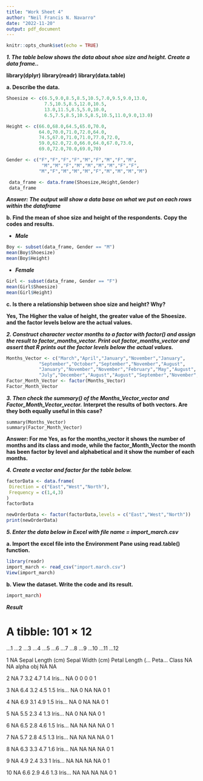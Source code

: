 ```yaml
---
title: "Work Sheet 4"
author: "Neil Francis N. Navarro"
date: "2022-11-20"
output: pdf_document
---
```


```r
knitr::opts_chunk$set(echo = TRUE)
```

***1. The table below shows the data about shoe size and height. Create a data frame..***

**library(dplyr)**
**library(readr)**
**library(data.table)**


**a. Describe the data.**

```r
Shoesize <- c(6.5,9.0,8.5,8.5,10.5,7.0,9.5,9.0,13.0,
              7.5,10.5,8.5,12.0,10.5,
              13.0,11.5,8.5,5.0,10.0,
              6.5,7.5,8.5,10.5,8.5,10.5,11.0,9.0,13.0)

Height <- c(66.0,68.0,64.5,65.0,70.0,
            64.0,70.0,71.0,72.0,64.0,
            74.5,67.0,71.0,71.0,77.0,72.0,
            59.0,62.0,72.0,66.0,64.0,67.0,73.0,
            69.0,72.0,70.0,69.0,70)

Gender <- c("F","F","F","F","M","F","M","F","M",
             "M","M","F","M","M","M","M","F","F",
            "M","F","M","M","M","F","M","M","M","M")

 data_frame <- data.frame(Shoesize,Height,Gender)
 data_frame
```
 
***Answer: The output will show a data base on what we put on each rows within the dataframe***
 
**b. Find the mean of shoe size and height of the respondents.**
**Copy the codes and results.**

+
***Male***

```r
Boy <- subset(data_frame, Gender == "M")
mean(Boy$Shoesize)
mean(Boy$Height)
```

+
***Female***

```r
Girl <- subset(data_frame, Gender == "F")
mean(Girl$Shoesize)
mean(Girl$Height)
```

**c. Is there a relationship between shoe size and height? Why?**

**Yes, The Higher the value of height, the greater value of the Shoesize.**
**and the factor levels below are the actual values.**

***2. Construct character vector months to a factor with factor() and assign the result to factor_months_vector. Print out factor_months_vector and assert that R prints out the factor levels below the actual values.***

```r
Months_Vector <- c("March","April","January","November","January",
            "September","October","September","November","August",
            "January","November","November","February","May","August",
            "July","December","August","August","September","November","February","April")
Factor_Month_Vector <- factor(Months_Vector)
Factor_Month_Vector
```

***3. Then check the summary() of the Months_Vector_vector and Factor_Month_Vector_vector.***
**Interpret the results of both vectors. Are they both equally useful in this case?**

```num3
summary(Months_Vector)
summary(Factor_Month_Vector)
```

**Answer: For me Yes, as for the months_vector it shows the number of months and its class and mode, while the factor_Month_Vector the month has been factor by level and alphabetical and it show the number of each months.**


***4. Create a vector and factor for the table below.***

```r
factorData <- data.frame(
 Direction = c("East","West","North"),
 Frequency = c(1,4,3)
)
factorData

newOrderData <- factor(factorData,levels = c("East","West","North"))
print(newOrderData)
```

***5. Enter the data below in Excel with file name = import_march.csv***

**a. Import the excel file into the Environment Pane using read.table() function.**

```r
library(readr)
import_march <- read_csv("import.march.csv")
View(import_march)
```

**b. View the dataset. Write the code and its result.**

```r
import_march)
```

***Result***

# A tibble: 101 × 12

   ...1  ...2              ...3             ...4            ...5  ...6  ...7   ...8 ...9  ...10 ...11 ...12
   
   
   <lgl> <chr>             <chr>            <chr>           <chr> <chr> <lgl> <dbl> <chr> <chr> <dbl> <dbl>
   
   
 1 NA    Sepal Length (cm) Sepal Width (cm) Petal Length (… Peta… Class NA       NA alpha obj      NA    NA
 
 2 NA    7                 3.2              4.7             1.4   Iris… NA        0 0     0         0     1
 
 3 NA    6.4               3.2              4.5             1.5   Iris… NA        0 NA    NA        0     1
 
 4 NA    6.9               3.1              4.9             1.5   Iris… NA        0 NA    NA        0     1
 
 5 NA    5.5               2.3              4               1.3   Iris… NA        0 NA    NA        0     1
 
 6 NA    6.5               2.8              4.6             1.5   Iris… NA       NA NA    NA        0     1
 
 7 NA    5.7               2.8              4.5             1.3   Iris… NA       NA NA    NA        0     1
 
 8 NA    6.3               3.3              4.7             1.6   Iris… NA       NA NA    NA        0     1
 
 9 NA    4.9               2.4              3.3             1     Iris… NA       NA NA    NA        0     1
 
10 NA    6.6               2.9              4.6             1.3   Iris… NA       NA NA    NA        0     1

